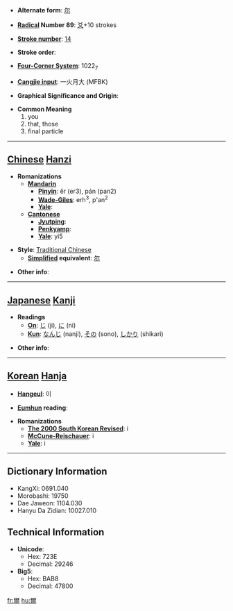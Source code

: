 * '''Alternate form''': [[尔]]

* '''[[Wiktionary:Chinese radical index| Radical]] Number 89''': [[Wiktionary:Chinese radical index 爻|爻]]+10 strokes

* '''[[Wiktionary:Chinese total strokes index|Stroke number]]''': [[Wiktionary:Chinese total strokes index 14|14]]

* '''Stroke order''': 

* '''[[Wiktionary:Chinese four corner index|Four-Corner System]]''': 1022<sub>7</sub>

* '''[[Wiktionary:Chinese Cangjie index|Cangjie input]]''': 一火月大 (MFBK)

* '''Graphical Significance and Origin''': 

* '''Common Meaning'''
*#you
*# that, those
*# final particle


----

== [[Chinese]] [[Hanzi]] ==

* '''Romanizations'''
** '''[[Mandarin]]'''
*** '''[[Pinyin]]''': ěr (er3), pán (pan2)
*** '''[[Wade-Giles]]''': erh<sup>3</sup>, p'an<sup>2</sup>
*** '''[[Yale]]''': 
** '''[[Cantonese]]'''
*** '''[[Jyutping]]''':
*** '''[[Penkyamp]]''': 
*** '''[[Yale]]''': yi5

* '''Style''': [[Traditional Chinese]] 
** '''[[Simplified Chinese|Simplified]] equivalent''': [[尔]]

* '''Other info''': 

----

== [[Japanese]] [[Kanji]] ==

* '''Readings'''
** '''[[On]]''': [[じ]] (ji), [[に]] (ni)
** '''[[Kun]]''': [[なんじ]] (nanji), [[その]] (sono), [[しかり]] (shikari)

* '''Other info''':  

----

== [[Korean]] [[Hanja]] ==

* '''[[Hangeul]]''': 이

* '''[[Eumhun]] reading''': 

* '''Romanizations'''
** '''[[The 2000 South Korean Revised Romanization|The 2000 South Korean Revised]]''': i
** '''[[McCune-Reischauer]]''': i
** '''[[Yale]]''': i

----

== Dictionary Information ==

* KangXi: 0691.040
* Morobashi: 19750
* Dae Jaweon: 1104.030
* Hanyu Da Zidian: 10027.010

== Technical Information ==

* '''Unicode''':
** Hex: 723E
** Decimal: 29246
* '''Big5''':
** Hex: BAB8
** Decimal: 47800

[[fr:爾]]
[[hu:爾]]